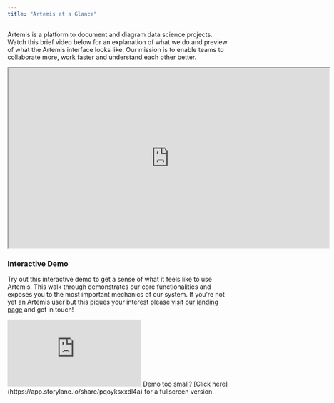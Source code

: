 ```yaml
---
title: "Artemis at a Glance"
---
```

Artemis is a platform to document and diagram data science projects. Watch this brief video below for an explanation of what we do and preview of what the Artemis interface looks like. Our mission is to enable teams to collaborate more, work faster and understand each other better.
<iframe width="719" height="404" src="https://www.youtube.com/embed/3MEG6p7ry3M"> </iframe>

### Interactive Demo
Try out this interactive demo to get a sense of what it feels like to use Artemis. This walk through demonstrates our core functionalities and exposes you to the most important mechanics of our system. If you’re not yet an Artemis user but this piques your interest please [visit our landing page](artemisplatform.com) and get in touch!

<iframe src="https://supademo.com/embed/flhu6NdZOGUOquMG_l7hi" frameborder="0" webkitallowfullscreen="true" mozallowfullscreen="true" allowfullscreen style={{"width":"719px","height":"500px","border":"none"}}></iframe>
Demo too small? [Click here](https://app.storylane.io/share/pqoyksxxdl4a) for a fullscreen version.
